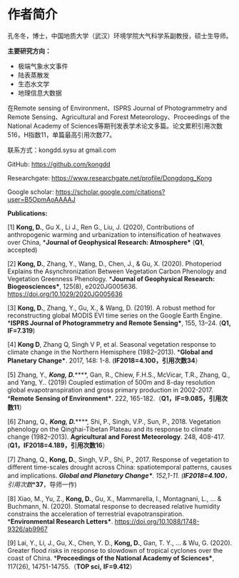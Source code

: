 # 作者简介 {#author .unnumbered}

孔冬冬，博士，中国地质大学（武汉）环境学院大气科学系副教授，硕士生导师。

**主要研究方向：**

-   极端气象水文事件
-   陆表蒸散发
-   生态水文学
-   地理信息大数据

在Remote sensing of Environment、ISPRS Journal of Photogrammetry and Remote Sensing、Agricultural and Forest Meteorology、Proceedings of the National Academy of Sciences等期刊发表学术论文多篇。论文累积引用次数516，H指数11，单篇最高引用次数77。

联系方式：kongdd.sysu at gmail.com

GitHub: <https://github.com/kongdd>

Researchgate: <https://www.researchgate.net/profile/Dongdong_Kong>

Google scholar: <https://scholar.google.com/citations?user=B5OpmAoAAAAJ>

**Publications:**

[1] **Kong, D.**, Gu X., Li J., Ren G., Liu, J. (2020), Contributions of anthropogenic warming and urbanization to intensification of heatwaves over China, \***Journal of Geophysical Research: Atmosphere\*** (**Q1**, accepted)

[2] **Kong, D.**, Zhang, Y., Wang, D., Chen, J., & Gu, X. (2020). Photoperiod Explains the Asynchronization Between Vegetation Carbon Phenology and Vegetation Greenness Phenology. \***Journal of Geophysical Research: Biogeosciences\***, 125(8), e2020JG005636. <https://doi.org/10.1029/2020JG005636>

[3] **Kong, D.**, Zhang, Y., Gu, X., & Wang, D. (2019). A robust method for reconstructing global MODIS EVI time series on the Google Earth Engine. \***ISPRS Journal of Photogrammetry and Remote Sensing\***, 155, 13--24. (**Q1,** **IF=7.319**)

[4] **Kong D**, Zhang Q, Singh V P, et al. Seasonal vegetation response to climate change in the Northern Hemisphere (1982--2013). \***Global and Planetary Change\***. 2017, 148: 1-8. (**IF2018=4.100，引用次数34**）

[5] Zhang, Y.*, **Kong, D.***\*\*\*\*, Gan, R., Chiew, F.H.S., McVicar, T.R., Zhang, Q., and Yang, Y.. (2019) Coupled estimation of 500m and 8-day resolution global evapotranspiration and gross primary production in 2002-2017. \***Remote Sensing of Environment\***. 222, 165-182.（**Q1，IF=9.085，引用次数11**）

[6] Zhang, Q.*, **Kong, D.***\*\*\*\*, Shi, P., Singh, V.P., Sun, P., 2018. Vegetation phenology on the Qinghai-Tibetan Plateau and its response to climate change (1982--2013). **Agricultural and Forest Meteorology**. 248, 408-417. (**Q1，IF2018=4.189，引用次数16**）

[7] Zhang, Q., **Kong, D.**, Singh, V.P., Shi, P., 2017. Response of vegetation to different time-scales drought across China: spatiotemporal patterns, causes and implications. ***Global and Planetary Change\***. 152,1-11. (**IF2018=4.100**，引用次数*\***37**，导师一作)

[8] Xiao, M., Yu, Z., **Kong, D.**, Gu, X., Mammarella, I., Montagnani, L., ... & Buchmann, N. (2020). Stomatal response to decreased relative humidity constrains the acceleration of terrestrial evapotranspiration. \***Environmental Research Letters\***. <https://doi.org/10.1088/1748-9326/ab9967>

[9] Lai, Y., Li, J., Gu, X., Chen, Y. D., **Kong, D.**, Gan, T. Y., ... & Wu, G. (2020). Greater flood risks in response to slowdown of tropical cyclones over the coast of China. \***Proceedings of the National Academy of Sciences\***, 117(26), 14751-14755.（**TOP sci,** **IF=9.412**）

